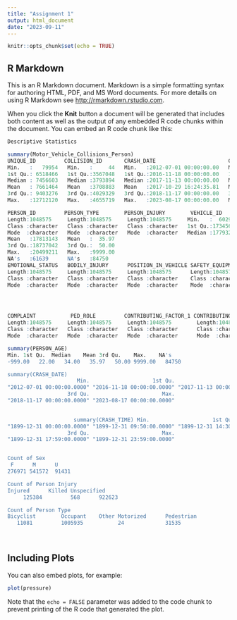 ---
title: "Assignment 1"
output: html_document
date: "2023-09-11"
---

```{r setup, include=FALSE}
knitr::opts_chunk$set(echo = TRUE)
```

## R Markdown

This is an R Markdown document. Markdown is a simple formatting syntax for authoring HTML, PDF, and MS Word documents. For more details on using R Markdown see <http://rmarkdown.rstudio.com>.

When you click the **Knit** button a document will be generated that includes both content as well as the output of any embedded R code chunks within the document. You can embed an R code chunk like this:

```{r cars}
Descriptive Statistics

summary(Motor_Vehicle_Collisions_Person)
UNIQUE_ID         COLLISION_ID       CRASH_DATE                       CRASH_TIME                    
Min.   :   79954   Min.   :     44   Min.   :2012-07-01 00:00:00.00   Min.   :1899-12-31 00:00:00.00  
1st Qu.: 6518466   1st Qu.:3567048   1st Qu.:2016-11-18 00:00:00.00   1st Qu.:1899-12-31 09:50:00.00  
Median : 7456603   Median :3793894   Median :2017-11-13 00:00:00.00   Median :1899-12-31 14:30:00.00  
Mean   : 7661464   Mean   :3708883   Mean   :2017-10-29 16:24:35.81   Mean   :1899-12-31 13:42:24.13  
3rd Qu.: 9403276   3rd Qu.:4029329   3rd Qu.:2018-11-17 00:00:00.00   3rd Qu.:1899-12-31 17:59:00.00  
Max.   :12712120   Max.   :4655719   Max.   :2023-08-17 00:00:00.00   Max.   :1899-12-31 23:59:00.00  

PERSON_ID         PERSON_TYPE        PERSON_INJURY        VEHICLE_ID         PERSON_AGE        EJECTION        
Length:1048575     Length:1048575     Length:1048575     Min.   :  602947   Min.   :-999.00   Length:1048575    
Class :character   Class :character   Class :character   1st Qu.:17345636   1st Qu.:  22.00   Class :character  
Mode  :character   Mode  :character   Mode  :character   Median :17793204   Median :  34.00   Mode  :character  
Mean   :17813143   Mean   :  35.97                     
3rd Qu.:18737042   3rd Qu.:  50.00                     
Max.   :20499211   Max.   :9999.00                     
NA's   :61639      NA's   :84750                       
EMOTIONAL_STATUS   BODILY_INJURY      POSITION_IN_VEHICLE SAFETY_EQUIPMENT   PED_LOCATION        PED_ACTION       
Length:1048575     Length:1048575     Length:1048575      Length:1048575     Length:1048575     Length:1048575    
Class :character   Class :character   Class :character    Class :character   Class :character   Class :character  
Mode  :character   Mode  :character   Mode  :character    Mode  :character   Mode  :character   Mode  :character  




COMPLAINT           PED_ROLE         CONTRIBUTING_FACTOR_1 CONTRIBUTING_FACTOR_2  PERSON_SEX       
Length:1048575     Length:1048575     Length:1048575        Length:1048575        Length:1048575    
Class :character   Class :character   Class :character      Class :character      Class :character  
Mode  :character   Mode  :character   Mode  :character      Mode  :character      Mode  :character  

summary(PERSON_AGE)
Min. 1st Qu.  Median    Mean 3rd Qu.    Max.    NA's 
-999.00   22.00   34.00   35.97   50.00 9999.00   84750

summary(CRASH_DATE)
                      Min.                    1st Qu.                     Median                       Mean 
"2012-07-01 00:00:00.0000" "2016-11-18 00:00:00.0000" "2017-11-13 00:00:00.0000" "2017-10-29 16:24:35.8223" 
                   3rd Qu.                       Max. 
"2018-11-17 00:00:00.0000" "2023-08-17 00:00:00.0000" 

 
                     summary(CRASH_TIME) Min.                    1st Qu.                     Median                       Mean 
"1899-12-31 00:00:00.0000" "1899-12-31 09:50:00.0000" "1899-12-31 14:30:00.0000" "1899-12-31 13:42:24.1410" 
                   3rd Qu.                       Max. 
"1899-12-31 17:59:00.0000" "1899-12-31 23:59:00.0000" 


Count of Sex
 F      M      U 
276971 541572  91431 

Count of Person Injury
Injured      Killed Unspecified 
     125384         568      922623

Count of Person Type
Bicyclist        Occupant    Other Motorized      Pedestrian 
   11081         1005935           24             31535 
          
          
```

## Including Plots

You can also embed plots, for example:

```{r pressure, echo=FALSE}
plot(pressure)
```

Note that the `echo = FALSE` parameter was added to the code chunk to prevent printing of the R code that generated the plot.
